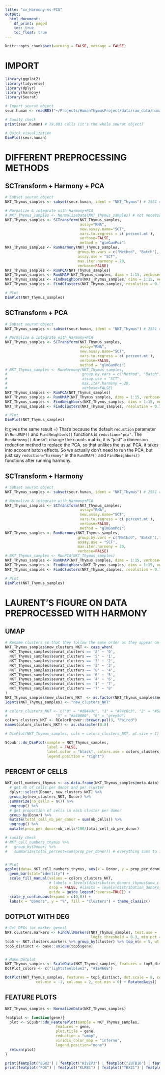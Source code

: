 ```yaml
---
title: "xx_Harmony-vs-PCA"
output:
  html_document:
    df_print: paged
    toc: true
    toc_float: true
---
```


```r
knitr::opts_chunk$set(warning = FALSE, message = FALSE) 
```


# IMPORT

```r
library(ggplot2)
library(tidyverse)
library(dplyr)
library(harmony)
library(Seurat)
```

```r
# Import seurat object
seur.human <- readRDS("~/Projects/HumanThymusProject/data/raw_data/human_data/filtered_seurat_Harmony_07-22-22.RDS")

# Sanity check
print(seur.human) # 79,801 cells (it's the whole seurat object)

# Quick visualization
DimPlot(seur.human)
```


# DIFFERENT PREPROCESSING METHODS

## SCTransform + Harmony + PCA
```r
# Subset seurat object
NKT_Thymus_samples <- subset(seur.human, ident = "NKT_Thymus") # 2551 cells

# Normalize & integrate with Harmony+PCA
# NKT_Thymus_samples <- NormalizeData(NKT_Thymus_samples) # not necessary because we'll use SCTransform afterwards
NKT_Thymus_samples <- SCTransform(NKT_Thymus_samples,
                                  assay="RNA",
                                  new.assay.name="SCT",
                                  vars.to.regress = c('percent.mt'), 
                                  verbose=FALSE,
                                  method = "glmGamPoi")
NKT_Thymus_samples <- RunHarmony(NKT_Thymus_samples,
                                 group.by.vars = c("Method", "Batch"),
                                 assay.use = "SCT",
                                 max.iter.harmony = 20,
                                 verbose=FALSE)
NKT_Thymus_samples <- RunPCA(NKT_Thymus_samples)
NKT_Thymus_samples <- RunUMAP(NKT_Thymus_samples, dims = 1:15, verbose=FALSE)
NKT_Thymus_samples <- FindNeighbors(NKT_Thymus_samples, dims = 1:15, verbose=FALSE)
NKT_Thymus_samples <- FindClusters(NKT_Thymus_samples, resolution = 0.7, verbose=FALSE)

# Plot
DimPlot(NKT_Thymus_samples)
```


## SCTransform + PCA
```r
# Subset seurat object
NKT_Thymus_samples <- subset(seur.human, ident = "NKT_Thymus") # 2551 cells

# Normalize & integrate with Harmony+PCA
NKT_Thymus_samples <- SCTransform(NKT_Thymus_samples,
                                  assay="RNA",
                                  new.assay.name="SCT",
                                  vars.to.regress = c('percent.mt'), 
                                  verbose=FALSE,
                                  method = "glmGamPoi")
# NKT_Thymus_samples <- RunHarmony(NKT_Thymus_samples,
#                                  group.by.vars = c("Method", "Batch"),
#                                  assay.use = "SCT",
#                                  max.iter.harmony = 20,
#                                  verbose=FALSE)
NKT_Thymus_samples <- RunPCA(NKT_Thymus_samples)
NKT_Thymus_samples <- RunUMAP(NKT_Thymus_samples, dims = 1:15, verbose=FALSE)
NKT_Thymus_samples <- FindNeighbors(NKT_Thymus_samples, dims = 1:15, verbose=FALSE)
NKT_Thymus_samples <- FindClusters(NKT_Thymus_samples, resolution = 0.7, verbose=FALSE)

# Plot
DimPlot(NKT_Thymus_samples)
```

It gives the same result =) That's because the default `reduction` parameter in `RunUMAP()` and `FindNeighbors()` functions is `reduction="pca"`. The `RunHarmony()` doesn't change the counts matrix, it is "just" a dimension reduction method to replace the PCA, so that unlikes the usual PCA, it takes into account batch effects. So we actually don't need to run the PCA, but just say `reduction="harmony"` in the `RunUMAP()` and `FindNeighbors()` functions after running harmony.


## SCTransform + Harmony

```r
# Subset seurat object
NKT_Thymus_samples <- subset(seur.human, ident = "NKT_Thymus") # 2551 cells

# Normalize & integrate with Harmony+PCA
NKT_Thymus_samples <- SCTransform(NKT_Thymus_samples,
                                  assay="RNA",
                                  new.assay.name="SCT",
                                  vars.to.regress = c('percent.mt'), 
                                  verbose=FALSE,
                                  method = "glmGamPoi")
NKT_Thymus_samples <- RunHarmony(NKT_Thymus_samples,
                                 group.by.vars = c("Method", "Batch"),
                                 assay.use = "SCT",
                                 max.iter.harmony = 20,
                                 verbose=FALSE)
# NKT_Thymus_samples <- RunPCA(NKT_Thymus_samples)
NKT_Thymus_samples <- RunUMAP(NKT_Thymus_samples, dims = 1:15, verbose=FALSE, reduction="harmony")
NKT_Thymus_samples <- FindNeighbors(NKT_Thymus_samples, dims = 1:15, verbose=FALSE, reduction="harmony")
NKT_Thymus_samples <- FindClusters(NKT_Thymus_samples, resolution = 0.7, verbose=FALSE)

# Plot
DimPlot(NKT_Thymus_samples)
```




# LAURENT'S FIGURE ON DATA PREPROCESSED WITH HARMONY

## UMAP

```r
# Rename clusters so that they follow the same order as they appear on the UMAP
NKT_Thymus_samples$new_clusters_NKT <- case_when(
  NKT_Thymus_samples$seurat_clusters == '8' ~ '0',
  NKT_Thymus_samples$seurat_clusters == '5' ~ '1',
  NKT_Thymus_samples$seurat_clusters == '3' ~ '2',
  NKT_Thymus_samples$seurat_clusters == '2' ~ '3',
  NKT_Thymus_samples$seurat_clusters == '0' ~ '4',
  NKT_Thymus_samples$seurat_clusters == '6' ~ '5',
  NKT_Thymus_samples$seurat_clusters == '4' ~ '6',
  NKT_Thymus_samples$seurat_clusters == '1' ~ '7',
  NKT_Thymus_samples$seurat_clusters == '7' ~ '8'
)
NKT_Thymus_samples$new_clusters_NKT  <- as.factor(NKT_Thymus_samples$new_clusters_NKT)
Idents(NKT_Thymus_samples) <- "new_clusters_NKT"

# colors_clusters_NKT <- c("0" = "#d8443c", "1" = "#74c8c3", "2" = "#5a97c1", "3" = "#9f5691", "4" = "gold",
#                      "5" = "#a40000", "6" = "grey50")
colors_clusters_NKT <- RColorBrewer::brewer.pal(9, "Paired")
names(colors_clusters_NKT) <- as.character(0:8)

# DimPlot(NKT_Thymus_samples, cols = colors_clusters_NKT, pt.size = 1)

SCpubr::do_DimPlot(sample = NKT_Thymus_samples, 
                   label = FALSE, 
                   label.color = "black", colors.use = colors_clusters_NKT,
                   legend.position = "right")
```


## PERCENT OF CELLS

```r
NKT_cell_numbers_thymus <- as.data.frame(NKT_Thymus_samples@meta.data) %>%
  # get nb of cells per donor and per cluster
  dplyr::select(Donor, new_clusters_NKT) %>%
  group_by(new_clusters_NKT, Donor) %>%
  summarize(nb_cells = n()) %>%
  ungroup() %>%
  # get proportion of cells in each cluster per donor
  group_by(Donor) %>%
  mutate(total_cell_nb_per_donor = sum(nb_cells)) %>%
  ungroup() %>%
  mutate(prop_per_donor=nb_cells*100/total_cell_nb_per_donor)

# sanity check
# NKT_cell_numbers_thymus %>%
#   group_by(Donor) %>%
#   summarize(total_percent=sum(prop_per_donor)) # everything sums to 100% in each donor


# Plot
ggplot(data= NKT_cell_numbers_thymus, aes(x = Donor, y = prop_per_donor, fill = forcats::fct_rev(factor(new_clusters_NKT)))) +
  geom_bar(stat="identity") +
  scale_fill_manual(values = colors_clusters_NKT,
                    # labels = levels(distribution_donors_thymus$new_clusters_NKT),
                    drop = FALSE, #limits = levels(distribution_donors_thymus$new_clusters_NKT),
                    guide = guide_legend(reverse=TRUE)) +
  scale_y_continuous(expand = c(0,0)) +
  labs(x = "Donors", y = "%", fill = "Clusters") + theme_classic()
```


## DOTPLOT WITH DEG

```r
# Get DEGs (or marker genes)
NKT.clusters.markers <- FindAllMarkers(NKT_Thymus_samples, test.use = 'wilcox', 
                                       logfc.threshold = 0.3, min.pct = 0.3, only.pos = TRUE)
top5 <- NKT.clusters.markers %>% group_by(cluster) %>% top_n(n = 5, wt = avg_log2FC)
top5_distinct <- base::unique(top5$gene)


# Make Dotplot
NKT_Thymus_samples <- ScaleData(NKT_Thymus_samples, features = top5_distinct)
DotPlot_colors <- c("lightsteelblue1", "#1E466E")

DotPlot(NKT_Thymus_samples, features = top5_distinct, dot.scale = 8, cols = DotPlot_colors,
              col.min = -1, col.max = 2, dot.min = 0) + RotatedAxis()

```



## FEATURE PLOTS

```r
NKT_Thymus_samples <- NormalizeData(NKT_Thymus_samples)

featplot <- function(gene){
  plot <- SCpubr::do_FeaturePlot(sample = NKT_Thymus_samples, 
                       features = gene,
                       plot.title = gene,
                       reduction = "umap",
                       viridis_color_map = "inferno",
                       legend.position="none")
  return(plot)
}

print(featplot("EGR2") | featplot("HIVEP3") | featplot("ZBTB16") | featplot("CCR9") | featplot("CCR7"))
print(featplot("FOS") | featplot("KLRB1") | featplot("TBX21") | featplot("EOMES") | featplot("GZMK"))
```


